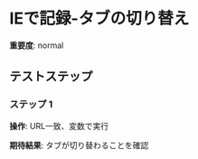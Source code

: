 # IEで記録-タブの切り替え

**重要度**: normal

## テストステップ

### ステップ 1

**操作**: URL一致、変数で実行

**期待結果**:
タブが切り替わることを確認

